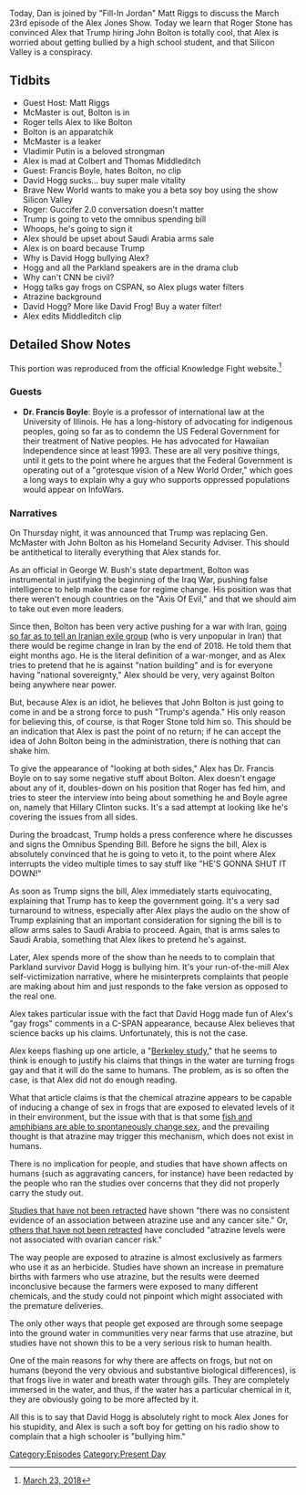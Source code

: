 {{DEFAULTSORT:
    #_EPISODE_0142:March 23, 2018
}}{{Episode
    | title           = March 23, 2018
    | caption         = Listen to this episode on [https://knowledgefight.libsyn.com/knowledge-fight-march-23-2018 Libsyn] [https://open.spotify.com/episode/4z7pUzkaECch7bko7u5ogo Spotify]
    | episodeNumber   = 142
    | length          = 01:17:03
    | airDate         = March 26, 2018
    | coverageDate    = March 23, 2018
    | episodeType     = [[:Category:Present Day|Present Day]]
    | appearance      = [[Matt Riggs]], [[HR McMaster]], [[John Bolton]], [[Roger Stone]], [[Vladimir Putin]], [[Stephen Colbert]], [[Thomas Middleditch]], [[Francis Boyle]], [[David Hogg]]
    | beverage        = Ice Mountain Black Cherry
    | oocDrop         = Bernie Impression
    | previousEpisode = [[141: March 20-22, 2018]]
    | nextEpisode     = [[143: March 25-31 Part 1]]
}}

{{Stub}}

Today, Dan is joined by "Fill-In Jordan" Matt Riggs to discuss the March 23rd episode of the Alex Jones Show. Today we learn that Roger Stone has convinced Alex that Trump hiring John Bolton is totally cool, that Alex is worried about getting bullied by a high school student, and that Silicon Valley is a conspiracy.

==Tidbits==

*Guest Host: Matt Riggs
*McMaster is out, Bolton is in
*Roger tells Alex to like Bolton
*Bolton is an apparatchik
*McMaster is a leaker
*Vladimir Putin is a beloved strongman
*Alex is mad at Colbert and Thomas Middleditch
*Guest: Francis Boyle, hates Bolton, no clip
*David Hogg sucks... buy super male vitality
*Brave New World wants to make you a beta soy boy using the show Silicon Valley
*Roger: Guccifer 2.0 conversation doesn't matter
*Trump is going to veto the omnibus spending bill
*Whoops, he's going to sign it
*Alex should be upset about Saudi Arabia arms sale
*Alex is on board because Trump
*Why is David Hogg bullying Alex?
*Hogg and all the Parkland speakers are in the drama club
*Why can't CNN be civil?
*Hogg talks gay frogs on CSPAN, so Alex plugs water filters
*Atrazine background
*David Hogg? More like David Frog! Buy a water filter!
*Alex edits Middleditch clip

==Detailed Show Notes==

This portion was reproduced from the official Knowledge Fight website.<ref>[https://knowledgefight.com/the-past/2018/3/25/march-23-2018 March 23, 2018]</ref>

===Guests===

*'''Dr. Francis Boyle''': Boyle is a professor of international law at the University of Illinois. He has a long-history of advocating for indigenous peoples, going so far as to condemn the US Federal Government for their treatment of Native peoples. He has advocated for Hawaiian Independence since at least 1993. These are all very positive things, until it gets to the point where he argues that the Federal Government is operating out of a "grotesque vision of a New World Order," which goes a long ways to explain why a guy who supports oppressed populations would appear on InfoWars.

===Narratives===

On Thursday night, it was announced that Trump was replacing Gen. McMaster with John Bolton as his Homeland Security Adviser. This should be antithetical to literally everything that Alex stands for.

As an official in George W. Bush's state department, Bolton was instrumental in justifying the beginning of the Iraq War, pushing false intelligence to help make the case for regime change. His position was that there weren't enough countries on the "Axis Of Evil," and that we should aim to take out even more leaders.

Since then, Bolton has been very active pushing for a war with Iran, [https://theintercept.com/2018/03/23/heres-john-bolton-promising-regime-change-iran-end-2018/ going so far as to tell an Iranian exile group] (who is very unpopular in Iran) that there would be regime change in Iran by the end of 2018. He told them that eight months ago. He is the literal definition of a war-monger, and as Alex tries to pretend that he is against "nation building" and is for everyone having "national sovereignty," Alex should be very, very against Bolton being anywhere near power.

But, because Alex is an idiot, he believes that John Bolton is just going to come in and be a strong force to push "Trump's agenda." His only reason for believing this, of course, is that Roger Stone told him so. This should be an indication that Alex is past the point of no return; if he can accept the idea of John Bolton being in the administration, there is nothing that can shake him.

To give the appearance of "looking at both sides," Alex has Dr. Francis Boyle on to say some negative stuff about Bolton. Alex doesn't engage about any of it, doubles-down on his position that Roger has fed him, and tries to steer the interview into being about something he and Boyle agree on, namely that Hillary Clinton sucks. It's a sad attempt at looking like he's covering the issues from all sides.

During the broadcast, Trump holds a press conference where he discusses and signs the Omnibus Spending Bill. Before he signs the bill, Alex is absolutely convinced that he is going to veto it, to the point where Alex interrupts the video multiple times to say stuff like "HE'S GONNA SHUT IT DOWN!"

As soon as Trump signs the bill, Alex immediately starts equivocating, explaining that Trump has to keep the government going. It's a very sad turnaround to witness, especially after Alex plays the audio on the show of Trump explaining that an important consideration for signing the bill is to allow arms sales to Saudi Arabia to proceed. Again, that is arms sales to Saudi Arabia, something that Alex likes to pretend he's against.

Later, Alex spends more of the show than he needs to to complain that Parkland survivor David Hogg is bullying him. It's your run-of-the-mill Alex self-victimization narrative, where he misinterprets complaints that people are making about him and just responds to the fake version as opposed to the real one.

Alex takes particular issue with the fact that David Hogg made fun of Alex's "gay frogs" comments in a C-SPAN appearance, because Alex believes that science backs up his claims. Unfortunately, this is not the case.

Alex keeps flashing up one article, a "[http://news.berkeley.edu/2010/03/01/frogs/ Berkeley study]," that he seems to think is enough to justify his claims that things in the water are turning frogs gay and that it will do the same to humans. The problem, as is so often the case, is that Alex did not do enough reading.

What that article claims is that the chemical atrazine appears to be capable of inducing a change of sex in frogs that are exposed to elevated levels of it in their environment, but the issue with that is that some [https://www.vice.com/en_uk/article/vbgvw4/a-quick-refresher-the-truth-about-water-making-you-gay fish and amphibians are able to spontaneously change sex], and the prevailing thought is that atrazine may trigger this mechanism, which does not exist in humans.

There is no implication for people, and studies that have shown affects on humans (such as aggravating cancers, for instance) have been redacted by the people who ran the studies over concerns that they did not properly carry the study out.

[https://www.ncbi.nlm.nih.gov/pmc/articles/PMC3230407/ Studies that have not been retracted] have shown "there was no consistent evidence of an association between atrazine use and any cancer site." Or, [https://www.ncbi.nlm.nih.gov/pmc/articles/PMC5072122/ others that have not been retracted] have concluded "atrazine levels were not associated with ovarian cancer risk."

The way people are exposed to atrazine is almost exclusively as farmers who use it as an herbicide. Studies have shown an increase in premature births with farmers who use atrazine, but the results were deemed inconclusive because the farmers were exposed to many different chemicals, and the study could not pinpoint which might associated with the premature deliveries.

The only other ways that people get exposed are through some seepage into the ground water in communities very near farms that use atrazine, but studies have not shown this to be a very serious risk to human health.

One of the main reasons for why there are affects on frogs, but not on humans (beyond the very obvious and substantive biological differences), is that frogs live in water and breath water through gills. They are completely immersed in the water, and thus, if the water has a particular chemical in it, they are obviously going to be more affected by it.

All this is to say that David Hogg is absolutely right to mock Alex Jones for his stupidity, and Alex is such a soft boy for getting on his radio show to complain that a high schooler is "bullying him."

[[Category:Episodes]]
[[Category:Present Day]]
